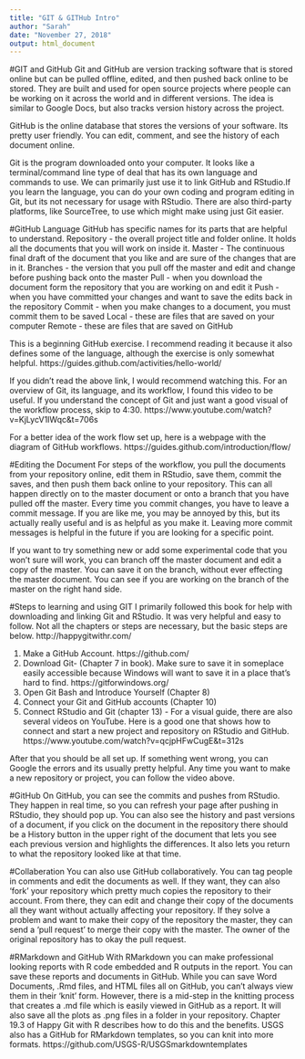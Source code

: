```yaml
---
title: "GIT & GITHub Intro"
author: "Sarah"
date: "November 27, 2018"
output: html_document
---
```


#GIT and GitHub
Git and GitHub are version tracking software that is stored online but can be pulled offline, edited, and then pushed back online to be stored. They are built and used for open source projects where people can be working on it across the world and in different versions. The idea is similar to Google Docs, but also tracks version history across the project. 

GitHub is the online database that stores the versions of your software. Its pretty user friendly. You can edit, comment, and see the history of each document online. 

Git is the program downloaded onto your computer. It looks like a terminal/command line type of deal that has its own language and commands to use. We can primarily just use it to link GitHub and RStudio.If you learn the language, you can do your own coding and program editing in Git, but its not necessary for usage with RStudio. There are also third-party platforms, like SourceTree, to use which might make using just Git easier.   

#GitHub Language
GitHub has specific names for its parts that are helpful to understand. 
Repository - the overall project title and folder online. It holds all the documents that you will work on inside it. 
Master - The continuous final draft of the document that you like and are sure of the changes that are in it. 
Branches - the version that you pull off the master and edit and change before pushing back onto the master
Pull - when you download the document form the repository that you are working on and edit it
Push - when you have committed your changes and want to save the edits back in the repository 
Commit - when you make changes to a document, you must commit them to be saved 
Local - these are files that are saved on your computer 
Remote - these are files that are saved on GitHub

This is a beginning GitHub exercise. I recommend reading it because it also defines some of the language, although the exercise is only somewhat helpful. 
https://guides.github.com/activities/hello-world/

If you didn't read the above link, I would recommend watching this. For an overview of Git, its language, and its workflow, I found this video to be useful. If you understand the concept of Git and just want a good visual of the workflow process, skip to 4:30. 
https://www.youtube.com/watch?v=KjLycV1IWqc&t=706s

For a better idea of the work flow set up, here is a webpage with the diagram of GitHub workflows. 
https://guides.github.com/introduction/flow/

#Editing the Document
For steps of the workflow, you pull the documents from your repository online, edit them in RStudio, save them, commit the saves, and then push them back online to your repository. This can all happen directly on to the master document or onto a branch that you have pulled off the master. Every time you commit changes, you have to leave a commit message. If you are like me, you may be annoyed by this, but its actually really useful and is as helpful as you make it. Leaving more commit messages is helpful in the future if you are looking for a specific point. 

If you want to try something new or add some experimental code that you won't sure will work, you can branch off the master document and edit a copy of the master. You can save it on the branch, without ever effecting the master document. You can see if you are working on the branch of the master on the right hand side. 


#Steps to learning and using GIT
I primarily followed this book for help with downloading and linking Git and RStudio. It was very helpful and easy to follow. Not all the chapters or steps are necessary, but the basic steps are below. 
http://happygitwithr.com/

1. Make a GitHub Account. https://github.com/
2. Download Git- (Chapter 7 in book). Make sure to save it in someplace easily accessible because Windows will want to save it in a place that's hard to find. https://gitforwindows.org/ 
3. Open Git Bash and Introduce Yourself (Chapter 8)
4. Connect your Git and GitHub accounts (Chapter 10)
5. Connect RStudio and Git (chapter 13) - For a visual guide, there are also several videos on YouTube. Here is a good one that shows how to connect and start a new project and repository on RStudio and GitHub.  https://www.youtube.com/watch?v=qcjpHFwCugE&t=312s

After that you should be all set up. If something went wrong, you can Google the errors and its usually pretty helpful. Any time you want to make a new repository or project, you can follow the video above. 

#GitHub
On GitHub, you can see the commits and pushes from RStudio. They happen in real time, so you can refresh your page after pushing in RStudio, they should pop up. You can also see the history and past versions of a document, if you click on the document in the repository there should be a History button in the upper right of the document that lets you see each previous version and highlights the differences. It also lets you return to what the repository looked like at that time. 

#Collaberation
You can also use GitHub collaboratively. You can tag people in comments and edit the documents as well. If they want, they can also 'fork' your repository which pretty much copies the repository to their account. From there, they can edit and change their copy of the documents all they want without actually affecting your repository. If they solve a problem and want to make their copy of the repository the master, they can send a 'pull request' to merge their copy with the master. The owner of the original repository has to okay the pull request. 

#RMarkdown and GitHub
With RMarkdown you can make professional looking reports with R code embedded and R outputs in the report. You can save these reports and documents in GitHub. While you can save Word Documents, .Rmd files, and HTML files all on GitHub, you can't always view them in their 'knit' form. However, there is a mid-step in the knitting process that creates a .md file which is easily viewed in GitHub as a report. It will also save all the plots as .png files in a folder in your repository. Chapter 19.3 of Happy Git with R describes how to do this and the benefits. 
USGS also has a GitHub for RMarkdown templates, so you can knit into more formats. https://github.com/USGS-R/USGSmarkdowntemplates
